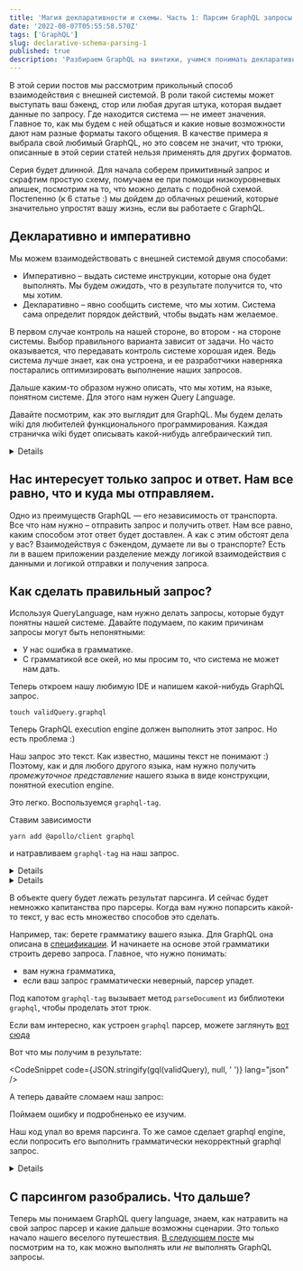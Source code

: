 ```yaml
---
title: 'Магия декларативности и схемы. Часть 1: Парсим GraphQL запросы'
date: '2022-08-07T05:55:58.570Z'
tags: ['GraphQL']
slug: declarative-schema-parsing-1
published: true
description: 'Разбираем GraphQL на винтики, учимся понимать декларативный Query Language'
---
```




В этой серии постов мы рассмотрим прикольный способ взаимодействия с внешней системой. В роли такой системы может выступать ваш бэкенд, стор или любая другая штука, которая выдает данные по запросу.
Где находится система — не имеет значения. Главное то, как мы будем с ней общаться и какие новые возможности дают нам разные форматы такого общения.
В качестве примера я выбрала свой любимый GraphQL, но это совсем не значит, что трюки, описанные в этой серии статей нельзя применять для других форматов.

Серия будет длинной. Для начала соберем примитивный запрос и скрафтим простую схему, помучаем ее при помощи низкоуровневых апишек, посмотрим на то, что можно делать с подобной схемой.
Постепенно (к 6 статье :) мы дойдем до облачных решений, которые значительно упростят вашу жизнь, если вы работаете с GraphQL.

## Декларативно и императивно

Мы можем взаимодействовать с внешней системой двумя способами:

- Императивно – выдать системе инструкции, которые она будет выполнять. Мы будем _ожидать_, что в результате получится то, что мы хотим.
- Декларативно – явно сообщить системе, что мы хотим. Система сама определит порядок действий, чтобы выдать нам желаемое.

В первом случае контроль на нашей стороне, во втором - на стороне системы. Выбор правильного варианта зависит от задачи. Но часто оказывается, что передавать контроль системе хорошая идея. Ведь система лучше знает, как она устроена, и ее разработчики наверняка постарались оптимизировать выполнение наших запросов.

Дальше каким-то образом нужно описать, что мы хотим, на языке, понятном системе. Для этого нам нужен *Q*uery *L*anguage.

Давайте посмотрим, как это выглядит для GraphQL. Мы будем делать wiki для любителей функционального программирования.
Каждая страничка wiki будет описывать какой-нибудь алгебраический тип.

<Details title="Если вы ничего не знаете о graphql — не беда">
  Вот
  [тут](https://speakerdeck.com/hellsquirrel/graphql-ponimaiem-obiasniaiem-vniedriaiem)
  можно посмотреть слайды моего доклада, в котором я все объясняю. А вот
  [тут](https://www.youtube.com/watch?v=wko-uoILG_w) сам доклад.
</Details>

## Нас интересует только запрос и ответ. Нам все равно, что и куда мы отправляем.

Одно из преимуществ GraphQL — его независимость от транспорта. Все что нам нужно – отправить запрос и получить ответ.
Нам все равно, каким способом этот ответ будет доставлен. А как с этим обстоят дела у вас? Взаимодействуя с бэкендом, думаете ли вы о транспорте? Есть ли в вашем приложении разделение между логикой взаимодействия с данными и логикой отправки и получения запроса.

## Как сделать правильный запрос?

Используя QueryLanguage, нам нужно делать запросы, которые будут понятны нашей системе.
Давайте подумаем, по каким причинам запросы могут быть непонятными:

- У нас ошибка в грамматике.
- С грамматикой все окей, но мы просим то, что система не может нам дать.

Теперь откроем нашу любимую IDE и напишем какой-нибудь GraphQL запрос.

`touch validQuery.graphql`

<CodeSnippet code={validQuery} lang="graphql" />

Теперь GraphQL execution engine должен выполнить этот запрос. Но есть проблема :)

Наш запрос это текст. Как известно, машины текст не понимают :) Поэтому, как и для любого другого языка, нам нужно получить
_промежуточное представление_ нашего языка в виде конструкции, понятной execution engine.

Это легко. Воспользуемся `graphql-tag`.

Ставим зависимости

`yarn add @apollo/client graphql`

и натравливаем `graphql-tag` на наш запрос.

<Details title="Apollo?">
  Я буду использовать `graphql-tag` из библиотеки
  [Apollo](https://www.apollographql.com/docs/react/), потому что нам еще многое
  оттуда понадобится. Но вы можете установить `graphql-tag` отдельно или
  использовать функцию `parse` из библиотеки `graphql`.
</Details>

<CodeSnippet code={parseRaw} lang="ts" />

<Details title="Oй, какие симпатичные бэктики!">
  Ага. Если еще не интересовались, почитайте про [tagged template
  literals](https://developer.mozilla.org/en-US/docs/Web/JavaScript/Reference/Template_literals#tagged_templates).
</Details>

В объекте query будет лежать результат парсинга. И сейчас будет немножко капитанства про парсеры.
Когда вам нужно попарсить какой-то текст, у вас есть множество способов это сделать.

Например, так: берете грамматику вашего языка. Для GraphQL она описана в [спецификации](https://spec.graphql.org/draft/#sec-Language). И начинаете на основе этой грамматики строить дерево запроса. Главное, что нужно понимать:

- вам нужна грамматика,
- если ваш запрос грамматически неверный, парсер упадет.

Под капотом `graphql-tag` вызывает метод `parseDocument` из библиотеки `graphql`, чтобы проделать этот трюк.
<!-- какой трюк, где трюк? -->

Если вам интересно, как устроен `graphql` парсер, можете заглянуть [вот сюда](https://github.com/graphql/graphql-js/blob/main/src/language/parser.ts)

Вот что мы получим в результате:

<CodeSnippet code={JSON.stringify(gql(validQuery), null, ' ')} lang="json" />

A теперь давайте сломаем наш запрос:

<CodeSnippet code={incorrectQuery} lang="graphql" />

Поймаем ошибку и подробненько ее изучим.

<CodeSnippet code={parseIncorrectRaw} lang="ts" />

<CodeSnippet code={parseIncorrect()} lang="json" />

Наш код упал во время парсинга. То же самое сделает graphql engine, если попросить его выполнить грамматически некорректный graphql запрос.

<Details title="Как импортитровать этот странный graphql?">
    Обратите внимание: я, особо не заморачиваясь, импортирую `.graphql` файлики в
    свой код. Из коробки это работать не будет. В случае моего блога, я читерю,
    используя `raw-loader` из webpack. В production вы наверняка захотите делать
    иначе. Советую глянуть [вот
    сюда](https://www.apollographql.com/docs/react/integrations/webpack/), чтобы
    понять, как прикрутить `graphql-tag` для правильного импорта graphql
    запросов.

    Вторая проблема возникнет у вас, если вы используете TypeScript. TS ничего не знает о странных модулях с расширением `.graphql`.
    Чтобы это починить, создайте в корне вашего проекта файл `custom-types.d.ts` (если у вас такого еще нет) и добавьте туда


    ```ts
    declare module '*.graphql' {
      const contents: string
      export = contents
    }
    ```
    Это сработает для `raw-loader`. Для `graphql-tag/loader` вам понадобится заменить `string` на другой тип.

</Details>

## С парсингом разобрались. Что дальше?

Теперь мы понимаем GraphQL query language, знаем, как натравить на свой запрос парсер и какие дальше возможны сценарии.
Это только начало нашего веселого путешествия. [В следующем посте](/blog/declarative-schema-parsing-2) мы посмотрим на то, как можно выполнять или _не_ выполнять GraphQL запросы.
